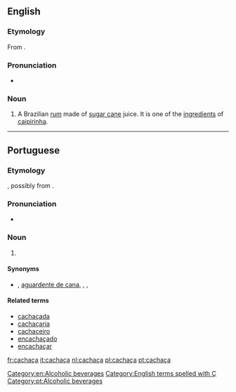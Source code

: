 {{also|cachaca}}
==English==

===Etymology===
From {{etyl|pt|en}} {{term|cachaça|lang=pt}}.

===Pronunciation===
* {{hyphenation|ca|cha|ça|lang=en}}

===Noun===
{{en-noun|?}}

# A Brazilian [[rum]] made of [[sugar cane]] juice. It is one of the [[ingredient]]s of [[caipirinha]].

[[Category:en:Alcoholic beverages]]

[[Category:English terms spelled with Ç]]
----

==Portuguese==

===Etymology===
{{unk.|lang=pt|title=Uncertain}}, possibly from {{term|cachaço||nape|lang=pt}}.

===Pronunciation===
* {{a|Brazil}} {{IPA|/kaˈʃasa/|/kaˈʃasɐ/|lang=pt}}

===Noun===
{{pt-noun|f|s}}

# {{l|en|cachaça}} {{gloss|a type of Brazilian rum}}

====Synonyms====
* {{l|pt|aguardente}}, [[aguardente de cana]], {{l|pt|cana}}, {{l|pt|canha}} {{qualifier|Rio Grande do Sul}}, {{l|pt|pinga}}

====Related terms====
* [[cachaçada]]
* [[cachaçaria]]
* [[cachaceiro]]
* [[encachaçado]]
* [[encachaçar]]

[[Category:pt:Alcoholic beverages]]

[[fr:cachaça]]
[[it:cachaça]]
[[nl:cachaça]]
[[pl:cachaça]]
[[pt:cachaça]]